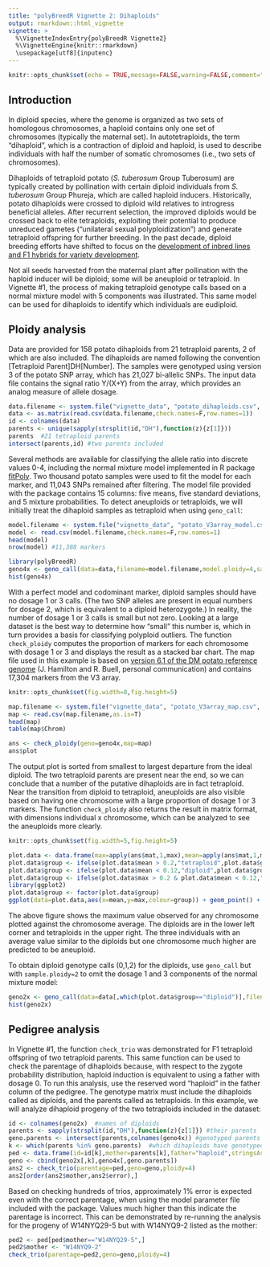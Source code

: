 ```yaml
---
title: "polyBreedR Vignette 2: Dihaploids"
output: rmarkdown::html_vignette
vignette: >
  %\VignetteIndexEntry{polyBreedR Vignette2}
  %\VignetteEngine{knitr::rmarkdown}
  \usepackage[utf8]{inputenc}
---
```


```r
knitr::opts_chunk$set(echo = TRUE,message=FALSE,warning=FALSE,comment="##",fig.width=5,fig.height=5)
```

## Introduction
In diploid species, where the genome is organized as two sets of homologous chromosomes, a haploid contains only one set of chromosomes (typically the maternal set). In autotetraploids, the term "dihaploid", which is a contraction of diploid and haploid, is used to describe individuals with half the number of somatic chromosomes (i.e., two sets of chromosomes). 

Dihaploids of tetraploid potato (*S. tuberosum* Group Tuberosum) are typically created by pollination with certain diploid individuals from *S. tuberosum* Group Phureja, which are called haploid inducers. Historically, potato dihaploids were crossed to diploid wild relatives to introgress beneficial alleles. After recurrent selection, the improved diploids would be crossed back to elite tetraploids, exploiting their potential to produce unreduced gametes ("unilateral sexual polyploidization") and generate tetraploid offspring for further breeding. In the past decade, diploid breeding efforts have shifted to focus on the [development of inbred lines and F1 hybrids for variety development](https://potatov2.github.io/). 

Not all seeds harvested from the maternal plant after pollination with the haploid inducer will be diploid; some will be aneuploid or tetraploid. In Vignette #1, the process of making tetraploid genotype calls based on a normal mixture model with 5 components was illustrated. This same model can be used for dihaploids to identify which individuals are eudiploid.

## Ploidy analysis
Data are provided for 158 potato dihaploids from 21 tetraploid parents, 2 of which are also included. The dihaploids are named following the convention [Tetraploid Parent]DH[Number]. The samples were genotyped using version 3 of the potato SNP array, which has 21,027 bi-allelic SNPs. The input data file contains the signal ratio Y/(X+Y) from the array, which provides an analog measure of allele dosage. 
```r
data.filename <- system.file("vignette_data", "potato_dihaploids.csv", package = "polyBreedR")
data <- as.matrix(read.csv(data.filename,check.names=F,row.names=1))
id <- colnames(data)
parents <- unique(sapply(strsplit(id,"DH"),function(z){z[1]}))
parents  #21 tetraploid parents
intersect(parents,id) #two parents included
```

Several methods are available for classifying the allele ratio into discrete values 0-4, including the normal mixture model implemented in R package [fitPoly](https://cran.r-project.org/web/packages/fitPoly/index.html). Two thousand potato samples were used to fit the model for each marker, and 11,043 SNPs remained after filtering. The model file provided with the package contains 15 columns: five means, five standard deviations, and 5 mixture probabilities. To detect aneuploids or tetraploids, we will initially treat the dihaploid samples as tetraploid when using `geno_call`:
```r
model.filename <- system.file("vignette_data", "potato_V3array_model.csv", package = "polyBreedR")
model <- read.csv(model.filename,check.names=F,row.names=1)
head(model)
nrow(model) #11,388 markers

library(polyBreedR)
geno4x <- geno_call(data=data,filename=model.filename,model.ploidy=4,sample.ploidy=4)
hist(geno4x)
```

With a perfect model and codominant marker, diploid samples should have no dosage 1 or 3 calls. (The two SNP alleles are present in equal numbers for dosage 2, which is equivalent to a diploid heterozygote.) In reality, the number of dosage 1 or 3 calls is small but not zero. Looking at a large dataset is the best way to determine how "small" this number is, which in turn provides a basis for classifying polyploid outliers. The function `check_ploidy` computes the proportion of markers for each chromosome with dosage 1 or 3 and displays the result as a stacked bar chart. The map file used in this example is based on [version 6.1 of the DM potato reference genome](http://solanaceae.plantbiology.msu.edu/dm_v6_1_download.shtml) (J. Hamilton and R. Buell, personal communication) and contains 17,304 markers from the V3 array.

```r
knitr::opts_chunk$set(fig.width=8,fig.height=5)
```
```r
map.filename <- system.file("vignette_data", "potato_V3array_map.csv", package = "polyBreedR")
map <- read.csv(map.filename,as.is=T)
head(map)
table(map$Chrom)

ans <- check_ploidy(geno=geno4x,map=map)
ans$plot
```

The output plot is sorted from smallest to largest departure from the ideal diploid. The two tetraploid parents are present near the end, so we can conclude that a number of the putative dihaploids are in fact tetraploid. Near the transition from diploid to tetraploid, aneuploids are also visible based on having one chromosome with a large proportion of dosage 1 or 3 markers. The function `check_ploidy` also returns the result in matrix format, with dimensions individual x chromosome, which can be analyzed to see the aneuploids more clearly.  

```r
knitr::opts_chunk$set(fig.width=5,fig.height=5)
```
```r
plot.data <- data.frame(max=apply(ans$mat,1,max),mean=apply(ans$mat,1,mean),group="ambiguous",stringsAsFactors = F)
plot.data$group <- ifelse(plot.data$mean > 0.2,"tetraploid",plot.data$group)
plot.data$group <- ifelse(plot.data$mean < 0.12,"diploid",plot.data$group)
plot.data$group <- ifelse(plot.data$max > 0.2 & plot.data$mean < 0.12,"aneuploid",plot.data$group)
library(ggplot2)
plot.data$group <- factor(plot.data$group)
ggplot(data=plot.data,aes(x=mean,y=max,colour=group)) + geom_point() + geom_abline(slope=1,intercept=0) + coord_fixed(ratio=1) + xlab("Chrom Average") + ylab("Chrom Maximum") + scale_color_brewer(palette="Set2", name="")
```

The above figure shows the maximum value observed for any chromosome plotted against the chromosome average. The diploids are in the lower left corner and tetraploids in the upper right. The three individuals with an average value similar to the diploids but one chromosome much higher are predicted to be aneuploid. 

To obtain diploid genotype calls (0,1,2) for the diploids, use `geno_call` but with `sample.ploidy=2` to omit the dosage 1 and 3 components of the normal mixture model:
```r
geno2x <- geno_call(data=data[,which(plot.data$group=="diploid")],filename=model.filename,model.ploidy=4,sample.ploidy=2)
hist(geno2x)
```

## Pedigree analysis
In Vignette #1, the function `check_trio` was demonstrated for F1 tetraploid offspring of two tetraploid parents. This same function can be used to check the parentage of dihaploids because, with respect to the zygote probability distribution, haploid induction is equivalent to using a father with dosage 0. To run this analysis, use the reserved word "haploid" in the father column of the pedigree. The genotype matrix must include the dihaploids called as diploids, and the parents called as tetraploids. In this example, we will analyze dihaploid progeny of the two tetraploids included in the dataset:
```r
id <- colnames(geno2x)  #names of diploids
parents <- sapply(strsplit(id,"DH"),function(z){z[1]}) #their parents
geno.parents <- intersect(parents,colnames(geno4x)) #genotyped parents
k <- which(parents %in% geno.parents)  #which dihaploids have genotyped parents
ped <- data.frame(id=id[k],mother=parents[k],father="haploid",stringsAsFactors = F)
geno <- cbind(geno2x[,k],geno4x[,geno.parents])
ans2 <- check_trio(parentage=ped,geno=geno,ploidy=4)
ans2[order(ans2$mother,ans2$error),]
```

Based on checking hundreds of trios, approximately 1% error is expected even with the correct parentage, when using the model parameter file included with the package. Values much higher than this indicate the parentage is incorrect. This can be demonstrated by re-running the analysis for the progeny of W14NYQ29-5 but with W14NYQ9-2 listed as the mother:
```r
ped2 <- ped[ped$mother=="W14NYQ29-5",]
ped2$mother <- "W14NYQ9-2"
check_trio(parentage=ped2,geno=geno,ploidy=4)
```

